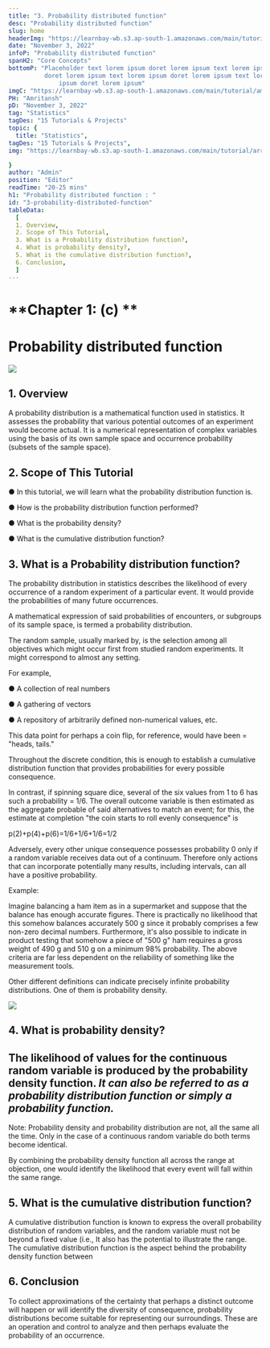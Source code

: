 ```yaml
---
title: "3. Probability distributed function"
desc: "Probability distributed function"
slug: home
headerImg: "https://learnbay-wb.s3.ap-south-1.amazonaws.com/main/tutorial/Statistics+Header.png"
date: "November 3, 2022"
infoP: "Probability distributed function"
spanH2: "Core Concepts"
bottomP: "Placeholder text lorem ipsum doret lorem ipsum text lorem ipsum
          doret lorem ipsum text lorem ipsum doret lorem ipsum text lorem
              ipsum doret lorem ipsum"
imgC: "https://learnbay-wb.s3.ap-south-1.amazonaws.com/main/tutorial/amritansh.png"
PH: "Amritansh"
pD: "November 3, 2022"
tag: "Statistics"
tagDes: "15 Tutorials & Projects"
topic: {
  title: "Statistics",
tagDes: "15 Tutorials & Projects",
img: "https://learnbay-wb.s3.ap-south-1.amazonaws.com/main/tutorial/arrow.png"

}
author: "Admin"
position: "Editor"
readTime: "20-25 mins"
h1: "Probability distributed function : "
id: "3-probability-distributed-function"
tableData:
  [
  1. Overview,
  2. Scope of This Tutorial,
  3. What is a Probability distribution function?,
  4. What is probability density?,
  5. What is the cumulative distribution function?,
  6. Conclusion,
  ]
---
```



# **Chapter 1: (c) **


# **Probability distributed function**


 <img src="https://learnbay-wb.s3.ap-south-1.amazonaws.com/main/tutorial/statistics/mainbanner.jpg"></img>


## 1. Overview

A probability distribution is a mathematical function used in statistics. It assesses the probability that various potential outcomes of an experiment would become actual. It is a numerical representation of complex variables using the basis of its own sample space and occurrence probability (subsets of the sample space).

## 2. Scope of This Tutorial



●  	In this tutorial, we will learn what the probability distribution function is.


●  	How is the probability distribution function performed?


●  	What is the probability density?


●  	What is the cumulative distribution function?

 


## 3. What is a Probability distribution function?

 

The probability distribution in statistics describes the likelihood of every occurrence of a random experiment of a particular event. It would provide the probabilities of many future occurrences.

 

A mathematical expression of said probabilities of encounters, or subgroups of its sample space, is termed a probability distribution.

The random sample, usually marked by, is the selection among all objectives which might occur first from studied random experiments. It might correspond to almost any setting.

For example,


●  	A collection of real numbers


●  	A gathering of vectors


●  	A repository of arbitrarily defined non-numerical values, etc.

This data point for perhaps a coin flip, for reference, would have been  = "heads, tails."

 

Throughout the discrete condition, this is enough to establish a cumulative distribution function that provides probabilities for every possible consequence.

In contrast, if spinning square dice, several of the six values from 1 to 6 has such a probability = 1/6. The overall outcome variable is then estimated as the aggregate probable of said alternatives to match an event; for this, the estimate at completion "the coin starts to roll evenly consequence" is

 

p(2)+p(4)+p(6)=1/6+1/6+1/6=1/2

 

Adversely, every other unique consequence possesses probability 0 only if a random variable receives data out of a continuum. Therefore only actions that can incorporate potentially many results, including intervals, can all have a positive probability.

 

Example:

Imagine balancing a ham item as in a supermarket and suppose that the balance has enough accurate figures. There is practically no likelihood that this somehow balances accurately 500 g since it probably comprises a few non-zero decimal numbers. Furthermore, it's also possible to indicate in product testing that somehow a piece of "500 g" ham requires a gross weight of 490 g and 510 g on a minimum 98% probability. The above criteria are far less dependent on the reliability of something like the measurement tools.

 

Other different definitions can indicate precisely infinite probability distributions. One of them is probability density.


 <img src="https://learnbay-wb.s3.ap-south-1.amazonaws.com/main/tutorial/statistics/probability+density.jpg"></img>



## 4. What is probability density?


## The likelihood of values for the continuous random variable is produced by the probability density function. **_It can also be referred to as a probability distribution function or simply a probability function._**

 

Note: Probability density and probability distribution are not, all the same all the time. Only in the case of a continuous random variable do both terms become identical.

By combining the probability density function all across the range at objection, one would identify the likelihood that every event will fall within the same range.


## 5. What is the cumulative distribution function?

A cumulative distribution function is known to express the overall probability distribution of random variables, and the random variable must not be beyond a fixed value (i.e.,  It also has the potential to illustrate the range. The cumulative distribution function is the aspect behind the probability density function between

 

## 6. Conclusion


To collect approximations of the certainty that perhaps a distinct outcome will happen or will identify the diversity of consequence, probability distributions become suitable for representing our surroundings. These are an operation and control to analyze and then perhaps evaluate the probability of an occurrence.


